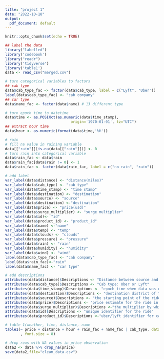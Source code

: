 ```yaml
---
title: "project 1"
date: "2022-10-18"
output:
  pdf_document: default
---
```


```r
knitr::opts_chunk$set(echo = TRUE)
```

```r
## label the data
library("labelled") 
library('codebook')
library("readr")
library('tidyverse')
library('table1')
data <- read_csv("merged.csv")

# turn categorical variables to factors
## cab type
data$cab_type_fac <- factor(data$cab_type, label = c("Lyft", 'Uber'))
label(data$cab_type_fac) <- "cab company"
## car type
data$name_fac <- factor(data$name) # 13 different type

# turn epoch time to datetime
data$time <- as.POSIXct(as.numeric(data$time_stamp), 
                              origin='1970-01-01', tz="UTC")
## extract hour time
data$hour <- as.numeric(format(data$time,'%H'))

# rain
# fill na value in raining variable
data[["rain"]][is.na(data[["rain"]])] <- 0
# turn rain into categorical variable
data$rain_fac <- data$rain
data$rain_fac[data$rain != 0] <- 1
data$rain_fac <- factor(data$rain_fac, label = c("no rain", "rain"))

# add label
var_label(data$distance) <- "distance(miles)"
var_label(data$cab_type) <- "cab type"
var_label(data$time_stamp) <- "time stamp"
var_label(data$destination) <- "destination"
var_label(data$source) <- "source"
var_label(data$destination) <-"destination"
var_label(data$price) <- "price(usd)"
var_label(data$surge_multiplier) <- "surge multiplier"
var_label(data$id)<- "id"
var_label(data$product_id) <- "product_id"
var_label(data$name) <-"name"
var_label(data$temp) <- "temp"
var_label(data$clouds) <- "clouds"
var_label(data$pressure) <- "pressure"
var_label(data$rain) <- "rain"
var_label(data$humidity) <- "humidity"
var_label(data$wind) <- "wind"
label(data$cab_type_fac) <- "cab company"
label(data$rain_fac)<-"rain"
label(data$name_fac) <- "car type"

# add descriptions
attributes(data$distance)$Descriptions <- "Distance between source and destination(miles)."
attributes(data$cab_type)$Descriptions <- "Cab type: Uber or Lyft"
attributes(data$time_stamp)$Descriptions <- "epoch time when data was queried"
attributes(data$destination)$Descriptions <- "destination district of the ride"
attributes(data$source)$Descriptions <- "the starting point of the ride"
attributes(data$price)$Descriptions <- "price estimate for the ride in USD"
attributes(data$surge_multiplier)$Descriptions <-"the multiplier by which price was increased, default 1"
attributes(data$id)$Descriptions <- "unique identifier for the ride"
attributes(data$product_id)$Descriptions <-"uber/lyft identifier for cab-type"

```

```r
# table 1(weather, time, distance, name
table1(~ price + distance + hour + rain_fac + name_fac | cab_type, data=data, align = 'center'
       , font.size = 8)
```

```r
# drop rows with NA values in price observation
data2 <- data %>% drop_na(price)
save(data2,file="clean_data.csv")

```
